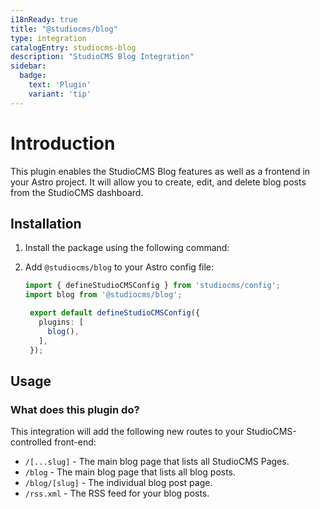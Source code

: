 ```yaml
---
i18nReady: true
title: "@studiocms/blog"
type: integration
catalogEntry: studiocms-blog
description: "StudioCMS Blog Integration"
sidebar:
  badge: 
    text: 'Plugin'
    variant: 'tip'
---
```



# Introduction

This plugin enables the StudioCMS Blog features as well as a frontend in your Astro project. It will allow you to create, edit, and delete blog posts from the StudioCMS dashboard.

## Installation

1. Install the package using the following command:

   <PackageManagers pkg="@studiocms/blog" />

2. Add `@studiocms/blog` to your Astro config file:

   ```ts title="studiocms.config.mjs" ins={2, 6}
   import { defineStudioCMSConfig } from 'studiocms/config';
   import blog from '@studiocms/blog';

    export default defineStudioCMSConfig({
      plugins: [
        blog(),
      ],
    });
   ```
## Usage

### What does this plugin do?

This integration will add the following new routes to your StudioCMS-controlled front-end:

- `/[...slug]` - The main blog page that lists all StudioCMS Pages.
- `/blog` - The main blog page that lists all blog posts.
- `/blog/[slug]` - The individual blog post page.
- `/rss.xml` - The RSS feed for your blog posts.
